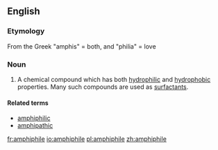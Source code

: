 ==English==
{{wikipedia}}
===Etymology===
From the Greek "amphis" = both, and "philia" = love
===Noun===
{{en-noun}}

# {{context|chemistry|lang=en}} A chemical compound which has both [[hydrophilic]] and [[hydrophobic]] properties. Many such compounds are used as [[surfactant]]s.

====Related terms====
* [[amphiphilic]]
* [[amphipathic]]

[[fr:amphiphile]]
[[io:amphiphile]]
[[pl:amphiphile]]
[[zh:amphiphile]]